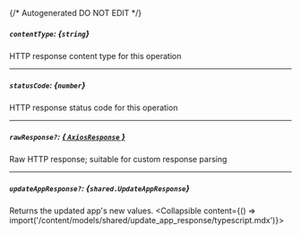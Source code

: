 {/* Autogenerated DO NOT EDIT  */}

##### `contentType`: *{`string`}*
HTTP response content type for this operation

---
##### `statusCode`: *{`number`}*
HTTP response status code for this operation

---
##### `rawResponse?`: [*{ `AxiosResponse` }*](https://axios-http.com/docs/res_schema)
Raw HTTP response; suitable for custom response parsing

---
##### `updateAppResponse?`: *{`shared.UpdateAppResponse`}*
Returns the updated app's new values.
<Collapsible content={() => import('/content/models/shared/update_app_response/typescript.mdx')}>
</Collapsible>

